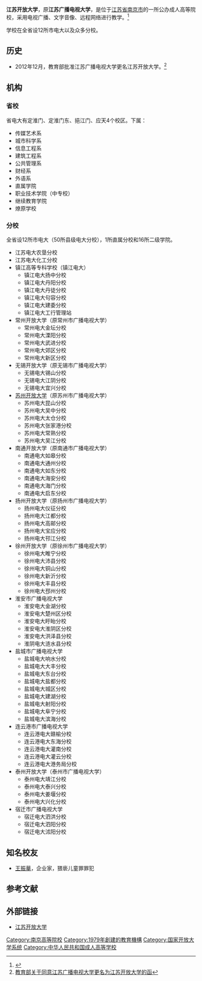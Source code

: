 {{not|苏州开放大学}}{{Update|time=2022-06-24T06:22:05+00:00}}
{{高校
| name = 江苏开放大学
| EnglishName = Jiangsu Open University
| image =
| logo =
| motto =
| rector = 唐金土
| type = 公办
| established = 1979年
| location = [[中华人民共和国|中华人民共和国]][[江苏省|江苏省]][[南京市|南京市]]
| students =
| staff =
| campus =
| address = 江东北路399号
| telephone =
| area = 290多万平方米
| sports =
| website = http://www.jsou.cn
}}

'''江苏开放大学'''，原'''江苏广播电视大学'''，是位于[[江苏省|江苏省]][[南京市|南京市]]的一所公办成人高等院校，采用电视广播、文字音像、远程网络进行教学。<ref>{{Cite web |url=http://www.jstvu.edu.cn/intro/intro.html |title=江苏广播电视大学简介 |access-date=2010-10-25 |archive-url=https://web.archive.org/web/20100907170646/http://www.jstvu.edu.cn/intro/intro.html |archive-date=2010-09-07 |dead-url=yes }}</ref>

学校在全省设12所市电大以及众多分校。

==历史==
*2012年12月，教育部批准江苏广播电视大学更名江苏开放大学。<ref>[http://www.moe.gov.cn/publicfiles/business/htmlfiles/moe/s181/201301/xxgk_146516.html 教育部关于同意江苏广播电视大学更名为江苏开放大学的函]</ref>

==机构==
===省校===
省电大有定淮门、定淮门东、挹江门、应天4个校区。下属：
* 传媒艺术系
* 城市科学系
* 信息工程系
* 建筑工程系
* 公共管理系
* 财经系
* 外语系
* 直属学院
* 职业技术学院（中专校）
* 继续教育学院
* 燎原学校
===分校===
全省设12所市电大（50所县级电大分校），1所直属分校和16所二级学院。
* 江苏电大农垦分校
* 江苏电大化工分校
* 镇江高等专科学校（镇江电大）
** 镇江电大扬中分校
** 镇江电大丹阳分校
** 镇江电大丹徒分校
** 镇江电大句容分校
** 镇江电大建委分校
** 镇江电大工行管理站
* 常州开放大学（原常州市广播电视大学）
** 常州电大金坛分校
** 常州电大溧阳分校
** 常州电大武进分校
** 常州电大郊区分校
** 常州电大新区分校
* 无锡开放大学（原无锡市广播电视大学）
** 无锡电大锡山分校
** 无锡电大江阴分校
** 无锡电大宜兴分校
* [[苏州开放大学|苏州开放大学]]（原苏州市广播电视大学）
** 苏州电大昆山分校
** 苏州电大吴中分校
** 苏州电大太仓分校
** 苏州电大张家港分校
** 苏州电大常熟分校
** 苏州电大吴江分校
* 南通开放大学（原南通市广播电视大学）
** 南通电大如皋分校
** 南通电大通州分校
** 南通电大如东分校
** 南通电大海安分校
** 南通电大海门分校
** 南通电大启东分校
* 扬州开放大学（原扬州市广播电视大学）
** 扬州电大仪征分校
** 扬州电大江都分校
** 扬州电大高邮分校
** 扬州电大宝应分校
** 扬州电大邗江分校
* 徐州开放大学（原徐州市广播电视大学）
** 徐州电大睢宁分校
** 徐州电大沛县分校
** 徐州电大铜山分校
** 徐州电大新沂分校
** 徐州电大丰县分校
** 徐州电大邳州分校
* 淮安市广播电视大学
** 淮安电大金湖分校
** 淮安电大楚州区分校
** 淮安电大盱眙分校
** 淮安电大淮阴区分校
** 淮安电大洪泽县分校
** 淮阴电大涟水县分校
* 盐城市广播电视大学
** 盐城电大响水分校
** 盐城电大大丰分校
** 盐城电大东台分校
** 盐城电大盐都分校
** 盐城电大城区分校
** 盐城电大建湖分校
** 盐城电大射阳分校 
** 盐城电大阜宁分校 
** 盐城电大滨海分校
* 连云港市广播电视大学
** 连云港电大赣榆分校
** 连云港电大东海分校
** 连云港电大灌南分校
** 连云港电大灌云分校
** 连云港电大港务局分校
* 泰州开放大学（泰州市广播电视大学）
** 泰州电大靖江分校
** 泰州电大泰兴分校
** 泰州电大姜堰分校
** 泰州电大兴化分校
* 宿迁市广播电视大学
** 宿迁电大泗洪分校
** 宿迁电大泗阳分校
** 宿迁电大沭阳分校

==知名校友==
*[[王振華_(1962年)|王振華]]，企业家，猥亵儿童罪罪犯
== 参考文献 ==
{{reflist}}
== 外部链接 ==
* [http://www.jsou.cn 江苏开放大学] {{Wayback|url=http://www.jsou.cn/ |date=20210124193258 }}


{{江苏高等院校}}
[[Category:南京高等院校|Category:南京高等院校]]
[[Category:1979年創建的教育機構|Category:1979年創建的教育機構]]
[[Category:国家开放大学系统|Category:国家开放大学系统]]
[[Category:中华人民共和国成人高等学校|Category:中华人民共和国成人高等学校]]